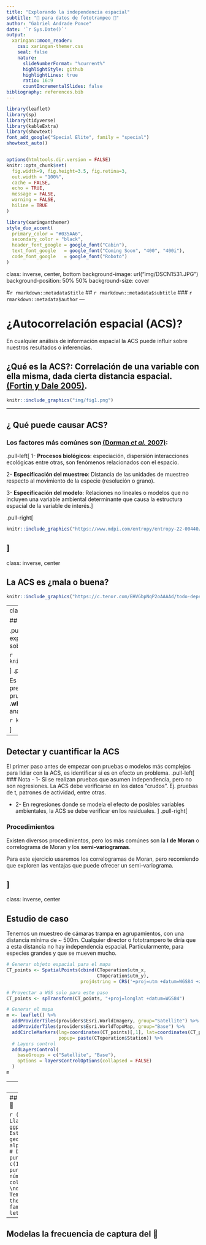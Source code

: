 ```yaml
---
title: "Explorando la independencia espacial"
subtitle: "🦌 para datos de fototrampeo 🦨"  
author: "Gabriel Andrade Ponce"
date: '`r Sys.Date()`'
output:
  xaringan::moon_reader:
    css: xaringan-themer.css
    seal: false
    nature:
      slideNumberFormat: "%current%"
      highlightStyle: github
      highlightLines: true
      ratio: 16:9
      countIncrementalSlides: false
bibliography: references.bib      
---
```


```r
library(leaflet)
library(sp)
library(tidyverse)
library(kableExtra)
library(showtext)
font_add_google("Special Elite", family = "special")
showtext_auto()


options(htmltools.dir.version = FALSE)
knitr::opts_chunk$set(
  fig.width=9, fig.height=3.5, fig.retina=3,
  out.width = "100%",
  cache = FALSE,
  echo = TRUE,
  message = FALSE, 
  warning = FALSE,
  hiline = TRUE
)
```

```r
library(xaringanthemer)
style_duo_accent(
  primary_color = "#035AA6", 
  secondary_color = "black",
  header_font_google = google_font("Cabin"),
  text_font_google   = google_font("Coming Soon", "400", "400i"),
  code_font_google   = google_font("Roboto")
)
```

class: inverse, center, bottom
background-image: url("img/DSCN1531.JPG")
background-position: 50% 50%
background-size: cover

#`r rmarkdown::metadata$title`
## `r rmarkdown::metadata$subtitle`
### `r rmarkdown::metadata$author`
---

# ¿Autocorrelación espacial (ACS)?

En cualquier análisis de información espacial la ACS puede influir sobre nuestros resultados o inferencias. 

**¿Qué es la ACS?**: Correlación de una variable con ella misma, dada cierta distancia espacial. [(Fortin y Dale 2005)](https://doi.org/10.1017/CBO9780511542039).
--

```r
knitr::include_graphics("img/fig1.png")
```
---

## ¿ Qué puede causar ACS?

### Los factores más comúnes son [(Dorman *et al.* 2007)](https://onlinelibrary.wiley.com/doi/10.1111/j.2007.0906-7590.05171.x):
.pull-left[
1- **Procesos biológicos**: especiación, dispersión interacciones ecológicas entre otras, son fenómenos relacionados con el espacio.

2- **Especificación del muestreo**: Distancia de las unidades de muestreo respecto al movimiento de la especie (resolución o grano).

3- **Especificación del modelo**: Relaciones no lineales o modelos que no incluyen una variable ambiental determinante que causa la estructura espacial de la variable de interés.]

.pull-right[

```r
knitr::include_graphics("https://www.mdpi.com/entropy/entropy-22-00440/article_deploy/html/images/entropy-22-00440-g001.png")
```
]
---
class: inverse, center

## La ACS es ¿mala o buena?

```r
knitr::include_graphics("https://c.tenor.com/EHVGbpNqP2oAAAAd/todo-depende-del-cristal-del-cual-se-mira-tadeo.gif")
```

---
class: inverse, center

## La ACS es ¿ mala o buena ?

.pull-left[
### Buena
Si tu pregunta ecológica se relaciona con el espacio explicitamente. Entonces la autocorrelación espacial ayudará a informar sobre cómo ocurren los procesos ecológicos en el espacio.

```r
knitr::include_graphics("http://creemmural.org/images/leopardarea.png")
```

]
.pull-right[
### No tan buena

Es un gran problema para la prueba estadística de hipótesis y para las predicciones de las mismas, porque viola el supuesto (de casi todas las pruebas) de independencia. Lo que nos puede llevar a cometer errores  **.white[Tipo I]** o incluso invertir la relación de la pendiente en algunos análisis.

```r
knitr::include_graphics("img/erroresTipoIyII.png")
```


]
---

## Detectar y cuantificar la ACS

El primer paso antes de empezar con pruebas o modelos más complejos para lidiar con la ACS, es identificar si es en efecto un problema.
.pull-left[
### Nota
- 1- Si se realizan pruebas que asumen independencia, pero no son regresiones. La ACS debe verificarse en los datos "crudos". Ej. pruebas de t, patrones de actividad, entre otras.

- 2- En regresiones donde se modela el efecto de posibles variables ambientales, la ACS se debe verificar en los residuales.
]
.pull-right[

### Procedimientos

Existen diversos procedimientos, pero los más comúnes son la **I de Moran** o correlograma de Moran y los **semi-variogramas**.

Para este ejercicio usaremos los correlogramas de Moran, pero recomiendo que exploren las ventajas que puede ofrecer un semi-variograma.

]
---
class: inverse, center

## Estudio de caso

Tenemos un muestreo de cámaras trampa en agrupamientos, con una distancia mínima de ~ 500m. Cualquier director o fototrampero te diría que a esta distancia no hay independencia espacial. Particularmente, para especies grandes y que se mueven mucho.


```r



# Generar objeto espacial para el mapa
CT_points <- SpatialPoints(cbind(CToperation$utm_x, 
                                 CToperation$utm_y),
                           proj4string = CRS('+proj=utm +datum=WGS84 +zone=14 +towgs84=0,0,0')) 

# Proyectar a WGS solo para este paso
CT_points <- spTransform(CT_points, "+proj=longlat +datum=WGS84")

# Generar el mapa
m <- leaflet() %>%
  addProviderTiles(providers$Esri.WorldImagery, group="Satellite") %>%  # Add satellite data
  addProviderTiles(providers$Esri.WorldTopoMap, group="Base") %>% 
  addCircleMarkers(lng=coordinates(CT_points)[,1], lat=coordinates(CT_points)[,2], 
                   popup= paste(CToperation$Station)) %>% 
  # Layers control
  addLayersControl(
    baseGroups = c("Satellite", "Base"),
    options = layersControlOptions(collapsed = FALSE)
  )
m

```

---
### Datos

```r

# Tabla de funcionamiento de cámaras trampa con coordenadas
CToperation <- read.csv("Data/CTtable.csv") 

# Usaremos el archivo que creamos en survey report, se llama events_by_station2.csv

freq_reg <- read.csv("Data/surveyReport/events_by_station2.csv")%>% # Llamamos el csv
 filter(Species== "Odocoileus virginianus") %>%  # Usaremos solo los datos de venados
  left_join(CToperation, by= "Station") # Unimos para agregar las coordenadas

```

```r
knitr::kable(head(freq_reg), 'html')
```

---
## Distribución de los registros de 🦌

```r
(mapa <- freq_reg %>% # Llamamos los datos
  ggplot(aes(x=utm_x, y=utm_y))+ # Establecemos x y y
  geom_point(aes(size= n_events), alpha=0.9, colour= "steelblue")+ # Decimos que queremos geom de puntos
  scale_size(range = c(1,15))+ # La escala de los puntos
  labs(title= "Mapa de número detecciones de venado cola blanca", 
       size= "Número de \ndetecciones")+
  theme_bw()+ # Tema
  theme(text=element_text(size=15, family = "special"))) #tipo de letra
```

---
## Modelas la frecuencia de captura del 🦌
